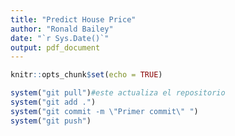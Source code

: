 ```yaml
---
title: "Predict House Price"
author: "Ronald Bailey"
date: "`r Sys.Date()`"
output: pdf_document
---
```


```r
knitr::opts_chunk$set(echo = TRUE)
```


```r
system("git pull")#este actualiza el repositorio
system("git add .")
system("git commit -m \"Primer commit\" ")
system("git push")
```


